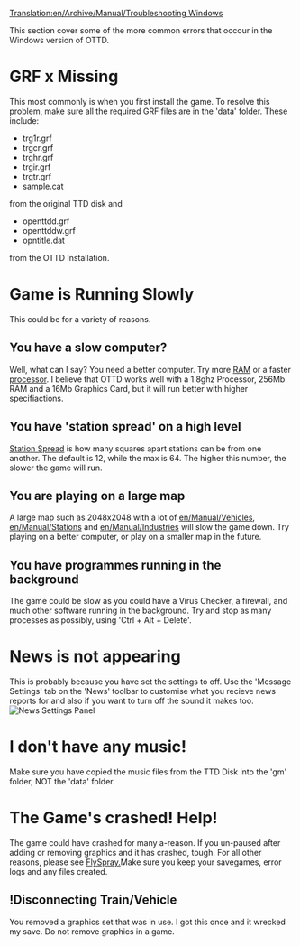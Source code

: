 [[Translation:en/Archive/Manual/Troubleshooting Windows]]
{{es/Traducción|en/Archive/Manual/Troubleshooting Windows|0}}

This section cover some of the more common errors that occour in the Windows version of OTTD.

=GRF x Missing=
This most commonly is when you first install the game. To resolve this problem, make sure all the required GRF files are in the 'data' folder. 
These include:
* trg1r.grf
* trgcr.grf
* trghr.grf
* trgir.grf
* trgtr.grf
* sample.cat
from the original TTD disk and
* openttdd.grf
* openttddw.grf
* opntitle.dat
from the OTTD Installation.

=Game is Running Slowly=
This could be for a variety of reasons.

==You have a slow computer?==
Well, what can I say? You need a better computer. Try more [https://www.wikipedia.org/wiki/ram RAM] or a faster [https://www.wikipedia.org/wiki/processor processor]. I believe that OTTD works well with a 1.8ghz Processor, 256Mb RAM and a 16Mb Graphics Card, but it will run better with higher specifiactions.

==You have 'station spread' on a high level==
[[en/Archive/Manual/Settings/Change station spread|Station Spread]] is how many squares apart stations can be from one another. The default is 12, while the max is 64. The higher this number, the slower the game will run.

==You are playing on a large map==
A large map such as 2048x2048 with a lot of [[en/Manual/Vehicles]], [[en/Manual/Stations]] and [[en/Manual/Industries]] will slow the game down. Try playing on a better computer, or play on a smaller map in the future.

==You have programmes running in the background==
The game could be slow as you could have a Virus Checker, a firewall, and much other software running in the background. Try and stop as many processes as possibly, using 'Ctrl + Alt + Delete'.

=News is not appearing=
This is probably because you have set the settings to off. Use the 'Message Settings' tab on the 'News' toolbar to customise what you recieve news reports for and also if you want to turn off the sound it makes too. [[File:en/Archive/Manual/Newssettings.png|frame|News Settings Panel]]

=I don't have any music!=
Make sure you have copied the music files from the TTD Disk into the 'gm' folder, NOT the 'data' folder.

=The Game's crashed! Help!=
The game could have crashed for many a-reason. If you un-paused after adding or removing graphics and it has crashed, tough. For all other reasons, please see [http://bugs.openttd.org FlySpray.]Make sure you keep your savegames, error logs and any files created.

==!Disconnecting Train/Vehicle==
You removed a graphics set that was in use. I got this once and it wrecked my save. Do not remove graphics in a game.